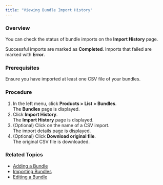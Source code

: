 ```yaml
---
title: "Viewing Bundle Import History"
---
```


### Overview

You can check the status of bundle imports on the **Import History** page.

Successful imports are marked as **Completed**. Imports that failed are marked with **Error**.

### Prerequisites

Ensure you have imported at least one CSV file of your bundles.

### Procedure

1. In the left menu, click **Products > List > Bundles**.  
The **Bundles** page is displayed.
2. Click **Import History**.  
The **Import History** page is displayed.
3. (Optional) Click on the name of a CSV import.  
The import details page is displayed.
4. (Optional) Click **Download original file**.  
The original CSV file is downloaded.

### Related Topics

* [Adding a Bundle](/docs/products-adding-bundle)
* [Importing Bundles](/docs/products-importing-bundles)
* [Editing a Bundle](/docs/editing-a-bundle)